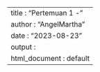 ---
title : "Pertemuan 1 -"
author : "AngelMartha"
date : "2023-08-23"
output : 
  html_document : default
---